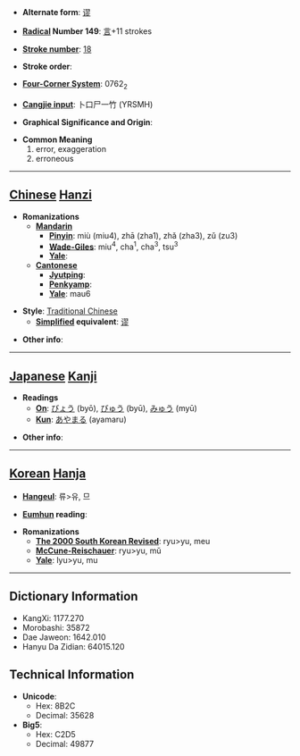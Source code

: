 * '''Alternate form''': [[谬]]

* '''[[Wiktionary:Chinese radical index| Radical]] Number 149''': [[Wiktionary:Chinese radical index 言|言]]+11 strokes

* '''[[Wiktionary:Chinese total strokes index|Stroke number]]''': [[Wiktionary:Chinese total strokes index 18|18]]

* '''Stroke order''': 

* '''[[Wiktionary:Chinese four corner index|Four-Corner System]]''': 0762<sub>2</sub>

* '''[[Wiktionary:Chinese Cangjie index|Cangjie input]]''': 卜口尸一竹 (YRSMH)

* '''Graphical Significance and Origin''': 

* '''Common Meaning'''
*#error, exaggeration
*# erroneous


----

== [[Chinese]] [[Hanzi]] ==

* '''Romanizations'''
** '''[[Mandarin]]'''
*** '''[[Pinyin]]''': miù (miu4), zhā (zha1), zhǎ (zha3), zǔ (zu3)
*** '''[[Wade-Giles]]''': miu<sup>4</sup>, cha<sup>1</sup>, cha<sup>3</sup>, tsu<sup>3</sup>
*** '''[[Yale]]''': 
** '''[[Cantonese]]'''
*** '''[[Jyutping]]''':
*** '''[[Penkyamp]]''': 
*** '''[[Yale]]''': mau6

* '''Style''': [[Traditional Chinese]] 
** '''[[Simplified Chinese|Simplified]] equivalent''': [[谬]]

* '''Other info''': 

----

== [[Japanese]] [[Kanji]] ==

* '''Readings'''
** '''[[On]]''': [[びょう]] (byō), [[びゅう]] (byū), [[みゅう]] (myū)
** '''[[Kun]]''': [[あやまる]] (ayamaru)

* '''Other info''':  

----

== [[Korean]] [[Hanja]] ==

* '''[[Hangeul]]''': 류>유, 므

* '''[[Eumhun]] reading''': 

* '''Romanizations'''
** '''[[The 2000 South Korean Revised Romanization|The 2000 South Korean Revised]]''': ryu>yu, meu
** '''[[McCune-Reischauer]]''': ryu>yu, mŭ
** '''[[Yale]]''': lyu>yu, mu

----

== Dictionary Information ==

* KangXi: 1177.270
* Morobashi: 35872
* Dae Jaweon: 1642.010
* Hanyu Da Zidian: 64015.120

== Technical Information ==

* '''Unicode''':
** Hex: 8B2C
** Decimal: 35628
* '''Big5''':
** Hex: C2D5
** Decimal: 49877